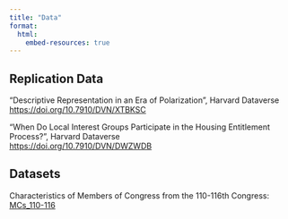```yaml
---
title: "Data"
format:
  html:
    embed-resources: true  
---
```


## Replication Data

"Descriptive Representation in an Era of Polarization", Harvard Dataverse\
<https://doi.org/10.7910/DVN/XTBKSC>

"When Do Local Interest Groups Participate in the Housing Entitlement Process?", Harvard Dataverse\
<https://doi.org/10.7910/DVN/DWZWDB>

## Datasets

Characteristics of Members of Congress from the 110-116th Congress: [MCs_110-116](https://github.com/a-weissman/MCs_110-116)
